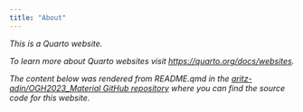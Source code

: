 ```yaml
---
title: "About"
---
```


*This is a Quarto website.*

*To learn more about Quarto websites visit <https://quarto.org/docs/websites>.*

*The content below was rendered from README.qmd in the [aritz-adin/OGH2023_Material GitHub repository](https://github.com/aritz-adin/OGH2023_Material) where you can find the source code for this website.*
